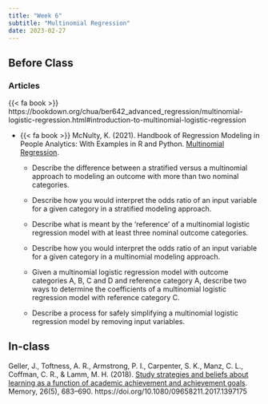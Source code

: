 ```yaml
---
title: "Week 6"
subtitle: "Multinomial Regression"
date: 2023-02-27
---
```

## Before Class

### Articles

{{< fa book >}} https://bookdown.org/chua/ber642_advanced_regression/multinomial-logistic-regression.html#introduction-to-multinomial-logistic-regression

- {{< fa book >}} McNulty, K. (2021). Handbook of Regression Modeling in People Analytics: With Examples in R and Python. [Multinomial Regression](https://peopleanalytics-regression-book.org/multinomial-logistic-regression-for-nominal-category-outcomes.html). 

  - Describe the difference between a stratified versus a multinomial approach to modeling an outcome with more than two nominal categories.
  
  - Describe how you would interpret the odds ratio of an input variable for a given category in a stratified modeling approach.
  
  - Describe what is meant by the ‘reference’ of a multinomial logistic regression model with at least three nominal outcome categories.
  
  - Describe how you would interpret the odds ratio of an input variable for a given category in a multinomial modeling approach.
  
  - Given a multinomial logistic regression model with outcome categories A, B, C and D and reference category A, describe two ways to determine the coefficients of a multinomial logistic regression model with reference category C.
  
  - Describe a process for safely simplifying a multinomial logistic regression model by removing input variables.


## In-class

Geller, J., Toftness, A. R., Armstrong, P. I., Carpenter, S. K., Manz, C. L., Coffman, C. R., & Lamm, M. H. (2018). [Study strategies and beliefs about learning as a function of academic achievement and achievement goals](https://664ef278-1723-43c6-bbe1-3bd4e65a87fe.filesusr.com/ugd/f4b9f1_d943162f48864efa84cb44edf3b11fd7.pdf). Memory, 26(5), 683–690. https://doi.org/10.1080/09658211.2017.1397175

